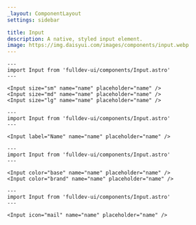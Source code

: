 ```yaml
---
_layout: ComponentLayout
settings: sidebar

title: Input
description: A native, styled input element.
image: https://img.daisyui.com/images/components/input.webp
---
```


```astro live props={{ title: 'size' }}
---
import Input from 'fulldev-ui/components/Input.astro'
---

<Input size="sm" name="name" placeholder="name" />
<Input size="md" name="name" placeholder="name" />
<Input size="lg" name="name" placeholder="name" />
```

```astro live props={{ title: 'label' }}
---
import Input from 'fulldev-ui/components/Input.astro'
---

<Input label="Name" name="name" placeholder="name" />
```

```astro live props={{ title: 'color' }}
---
import Input from 'fulldev-ui/components/Input.astro'
---

<Input color="base" name="name" placeholder="name" />
<Input color="brand" name="name" placeholder="name" />
```

```astro live props={{ title: 'icon' }}
---
import Input from 'fulldev-ui/components/Input.astro'
---

<Input icon="mail" name="name" placeholder="name" />
```
